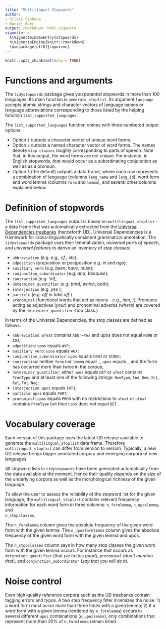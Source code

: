 ```yaml
---
title: "Multilingual Stopwords"
author:
- Silvie Cinkova
- Maciej Eder
output: rmarkdown::html_vignette
vignette: >
  %\VignetteIndexEntry{stopwords}
  %\VignetteEngine{knitr::rmarkdown}
  \usepackage[utf8]{inputenc}
---
```


```r
knitr::opts_chunk$set(echo = TRUE)

```

# Functions and arguments
The `tidystopwords` package gives you potential stopwords in more than 100 
languages. Its main function is `generate_stoplist`. Its argument `language` 
accepts atomic strings and character vectors of language names or language 
abbreviations corresponding to those listed by the helping function 
`list_supported_languages`.   

The `list_supported_languages` function comes with three numbered output options. 

-   Option `1` outputs a character vector of unique word forms.
-   Option `2` outputs a named character vector of word forms. The names denote 
`stop classes` roughly corresponding to parts of speech. Note that, in this 
output, the word forms are not unique. For instance, in English stopwords, *that*
would occur as a subordinating conjunction as well as as a pronoun.  
- Option `3` (the default) outputs a data frame, where each row represents a combination 
of language (columns `lang_name` and `lang_id`), word form and word lemma 
(columns `form` and `lemma`), and several other columns explained below.    


# Definition of stopwords
The `list_supported_languages` output is based on `multilingual_stoplist` - a 
data frame that was automatically extracted from the
[Universal Dependencies treebanks](https://universaldependencies.org/) 
(henceforth UD).  Universal Dependencies is a framework for cross-linguistically
consistent grammatical annotation. The `tidystopwords` package uses their 
lemmatization, *universal parts of speech*, and *universal features* to derive 
an inventory of *stop classes*:

- `abbreviation` (e.g. *e.g., cf., etc*);
- `adposition` (preposition or postposition e.g. *in* and *ago*);
- `auxiliary verb` (e.g. *been, have, must*);
- `conjunction_subordinator` (e.g. *and*, *because*);
- `contraction` (e.g. *'nt*);
- `determiner_quantifier` (e.g. *third*, *which*, *both*);
- `interjection` (e.g. *yes* );
- `particle` (e.g. *off* in *take off* )
- `pronominal` (functional words that act as nouns - e.g., *him*, *it*. Pronouns
acting as adjectives (*your*) and pronominal adverbs (*where*) are covered by 
the `determiner_quantifier` stop class.)


In terms of the Universal Dependencies, the stop classes are defined as follows: 

- `abbreviation`: `ufeat` contains `Abbr=Yes` and upos does not equal `NOUN` or 
`ADJ`;
- `adposition`: `upos` equals `AVP`;
- `auxiliary verb`: `upos` equals `AUX`;
- `conjunction_subordinator`: `upos` equals `CONJ` or `SCONJ`;
- `contraction`: neither `form` nor `lemma` equal `_`, `upos` equals `_` and the 
form has occurred more than twice in the corpus;
- `determiner_quantifier`: either `upos` equals `DET` or `ufeat` contains 
`PronType` and at least one of the following strings: `NumType`, 
`Ind`, `Dem`, `Int`, `Rel`, `Tot`, `Neg`; 
- `interjection`: `upos` equals `INTJ`;
- `particle`: `upos` equals `PART`;
- `pronominal`: `upos` equals `PRON` with no restrictions to `ufeat` or 
`ufeat` contains `PronType` but then `upos` does not equal `DET`. 

 
# Vocabulary coverage
Each version of this package uses the latest UD release available to generate the
`multilingual_stoplist` data frame. Therefore `multilingual_stoplist` can differ
from version to version. Typically, a new UD release brings bigger annotated
corpora and emerging corpora of new languages. 

All stopword lists in `tidystopwords` have been generated automatically from the 
data available at the moment. Hence their quality depends on the size of the 
underlying corpora as well as the morphological richness of the given language. 

To allow the user to assess the reliability of the stopword list for the given 
language, the `multilingual_stoplist` contains relevant frequency information 
for each word form in three columns: `n_formlemma`, `n_uposlemma`, and  
`n_stopclasses`.

The `n_formlemma` column gives the absolute frequency of the given word form with the 
 given lemma. The `n_uposformlemma` column gives the absolute frequency of the 
 given word form with the given lemma and upos.  

The `n_stopclasses` column says in how many stop classes the given word form with
the given lemma occurs. For instance *that* occurs as `determiner_quantifier`
 (*that pie tastes good*), `pronominal` (*don't mention that*), and
 `conjunction_subordinator` (*say that you will do it*). 


# Noise control
Even high-quality reference corpora such as the UD treebanks contain tagging 
errors and typos. A two step frequency filter minimizes the noise:
  1) a word form must occur more than three times with a given lemma;
  2) if a word form with a given lemma (rendered by `n_formlemma`) occurs in  
  several different `upos` combinations (`n_uposlemma`), only combinations that 
  represent more than 20% of `n_formlemma` remain listed. 












 